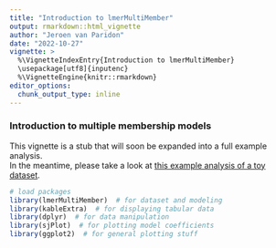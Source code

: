 ```yaml
---
title: "Introduction to lmerMultiMember"
output: rmarkdown::html_vignette
author: "Jeroen van Paridon"
date: "2022-10-27"
vignette: >
  %\VignetteIndexEntry{Introduction to lmerMultiMember}
  \usepackage[utf8]{inputenc}
  %\VignetteEngine{knitr::rmarkdown}
editor_options: 
  chunk_output_type: inline
---
```


### Introduction to multiple membership models

This vignette is a stub that will soon be expanded into a full example analysis.  
In the meantime, please take a look at [this example analysis of a toy dataset](group_membership.html).

```r

# load packages
library(lmerMultiMember)  # for dataset and modeling
library(kableExtra)  # for displaying tabular data
library(dplyr)  # for data manipulation
library(sjPlot)  # for plotting model coefficients
library(ggplot2)  # for general plotting stuff

```
